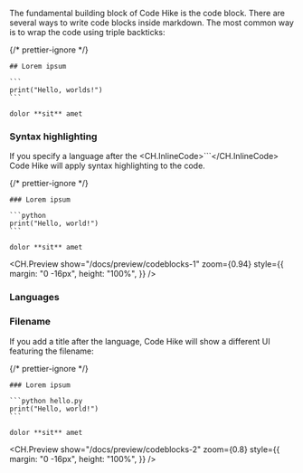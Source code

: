 The fundamental building block of Code Hike is the code block. There are several ways to write code blocks inside markdown. The most common way is to wrap the code using triple backticks:

{/* prettier-ignore */}
````mdx lorem.mdx focus=3:5
## Lorem ipsum

```
print("Hello, worlds!")
```

dolor **sit** amet
````

### Syntax highlighting

If you specify a language after the <CH.InlineCode>```</CH.InlineCode> Code Hike will apply syntax highlighting to the code.

<SideBySide>

{/* prettier-ignore */}
````mdx use-v1 lorem.mdx focus=3:5 mark=3[4:9]
### Lorem ipsum

```python
print("Hello, world!")
```

dolor **sit** amet
````

<CH.Preview
  show="/docs/preview/codeblocks-1"
  zoom={0.94}
  style={{
    margin: "0 -16px",
    height: "100%",
  }}
/>

</SideBySide>

### Languages

<LanguageList />

### Filename

If you add a title after the language, Code Hike will show a different UI featuring the filename:

<SideBySide>

{/* prettier-ignore */}
````mdx lorem.mdx focus=3:5 mark=3[11:18]
### Lorem ipsum

```python hello.py
print("Hello, world!")
```

dolor **sit** amet
````

<CH.Preview
  show="/docs/preview/codeblocks-2"
  zoom={0.8}
  style={{
    margin: "0 -16px",
    height: "100%",
  }}
/>

</SideBySide>
